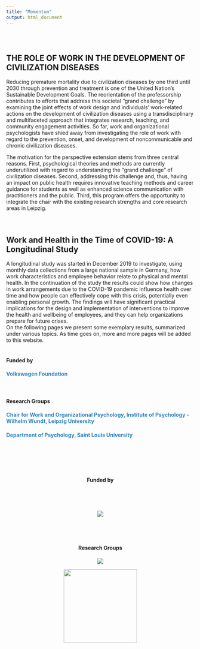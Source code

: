 ```yaml
---
title: "Momentum"
output: html_document
---
```


<style type="text/css">
  .title {
    display: none;
  }
  .main-container {
    max-width: 1140px !important;
    margin-left: auto;
    margin-right: auto;
    padding-left: 0px;
    padding-right: 0px;
  }

  a {
    color: #3182bd;
    background-color: transparent;
    text-decoration: none;
  }


</style>

<div class="row" style="padding-top: 30px;">
<div class="col-sm-8">

# **THE ROLE OF WORK IN THE DEVELOPMENT OF CIVILIZATION DISEASES**

Reducing premature mortality due to civilization diseases by one third until 2030 through prevention and treatment is one of the United Nation's Sustainable Development Goals. The reorientation of the professorship contributes to efforts that address this societal "grand challenge" by examining the joint effects of work design and individuals' work-related actions on the development of civilization diseases using a transdisciplinary and multifaceted approach that integrates research, teaching, and community engagement activities. So far, work and organizational psychologists have shied away from investigating the role of work with regard to the prevention, onset, and development of noncommunicable and chronic civilization diseases.  
  
The motivation for the perspective extension stems from three central reasons. First, psychological theories and methods are currently underutilized with regard to understanding the "grand challenge" of civilization diseases. Second, addressing this challenge and, thus, having an impact on public health requires innovative teaching methods and career guidance for students as well as enhanced science communication with practitioners and the public. Third, this program offers the opportunity to integrate the chair with the existing research strengths and core research areas in Leipzig.  
<br>
<br>

## **Work and Health in the Time of COVID-19: A Longitudinal Study**  

A longitudinal study was started in December 2019 to  investigate, using monthly data collections from a large national sample in Germany, how work characteristics and employee behavior relate to physical and mental health. In the continuation of the study the results could show how changes in work arrangements due to the COVID-19 pandemic influence health over time and how people can effectively cope with this crisis, potentially even enabling personal
growth. The findings will have significant practical implications for the design and implementation of interventions to improve the health and wellbeing of employees, and they can help organizations prepare for future crises.  
On the following pages we present some exemplary results, summarized under various topics. As time goes on, more and more pages will be added to this website.
<br>
<br>


#### **Funded by**
<h4> [Volkswagen Foundation](https://www.volkswagenstiftung.de/) </h4>  
<br>
<h4> **Research Groups** </h4>
<h4> [Chair for Work and Organizational Psychology, Institute of Psychology - Wilhelm Wundt, Leipzig University](https://www.lw.uni-leipzig.de/aopsych)  </h4>  
<h4> [Department of Psychology, Saint Louis University](https://www.slu.edu/arts-and-sciences/psychology/) </h4>   
<br>
</div>


<div class="col-sm-4" style="text-align: center;">
&nbsp;  
&nbsp;  
<h4>Funded by</h4>  


<a href = "https://www.volkswagenstiftung.de/">
<img src="images/VWST_RGB_150.gif"  style="vertical-align:middle;margin:55px 55px" >

</a>

<h4>Research Groups</h4>
<a href = "https://www.lw.uni-leipzig.de/aopsych">
<img src="images/logo1.png" >
</a>


<a href = "https://www.cortrudolph.com">
<img src="images/logo2.png"  style="margin-left:auto;margin-right:auto;width:196px">

</a>
</div>

